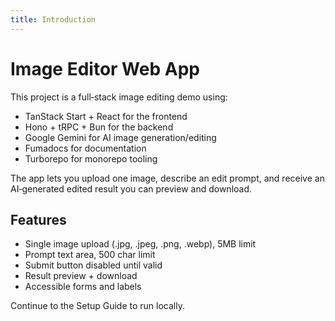 ```yaml
---
title: Introduction
---
```


# Image Editor Web App

This project is a full‑stack image editing demo using:

- TanStack Start + React for the frontend
- Hono + tRPC + Bun for the backend
- Google Gemini for AI image generation/editing
- Fumadocs for documentation
- Turborepo for monorepo tooling

The app lets you upload one image, describe an edit prompt, and receive an AI‑generated edited result you can preview and download.

## Features

- Single image upload (.jpg, .jpeg, .png, .webp), 5MB limit
- Prompt text area, 500 char limit
- Submit button disabled until valid
- Result preview + download
- Accessible forms and labels

Continue to the Setup Guide to run locally.

